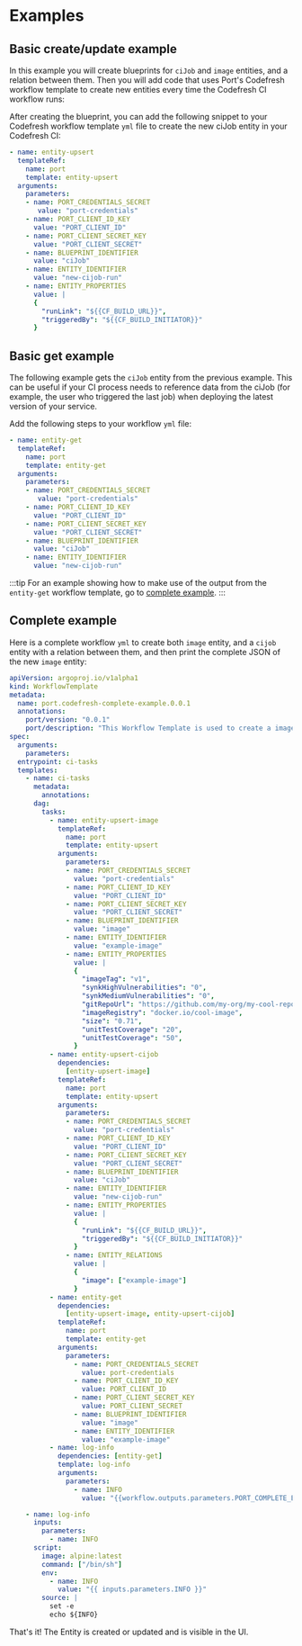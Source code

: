 
# Examples

## Basic create/update example

In this example you will create blueprints for `ciJob` and `image` entities, and a relation between them. Then you will add code that uses Port's Codefresh workflow template to create new entities every time the Codefresh CI workflow runs:

<ExampleImageBlueprint />

<ExampleCiJobBlueprint />

After creating the blueprint, you can add the following snippet to your Codefresh workflow template `yml` file to create the new ciJob entity in your Codefresh CI:

```yaml showLineNumbers
- name: entity-upsert
  templateRef:
    name: port
    template: entity-upsert
  arguments:
    parameters:
    - name: PORT_CREDENTIALS_SECRET
       value: "port-credentials"
    - name: PORT_CLIENT_ID_KEY
      value: "PORT_CLIENT_ID"
    - name: PORT_CLIENT_SECRET_KEY
      value: "PORT_CLIENT_SECRET"
    - name: BLUEPRINT_IDENTIFIER
      value: "ciJob"
    - name: ENTITY_IDENTIFIER
      value: "new-cijob-run"
    - name: ENTITY_PROPERTIES
      value: |
      {
        "runLink": "${{CF_BUILD_URL}}",
        "triggeredBy": "${{CF_BUILD_INITIATOR}}"
      }
```

## Basic get example

The following example gets the `ciJob` entity from the previous example. This can be useful if your CI process needs to reference data from the ciJob (for example, the user who triggered the last job) when deploying the latest version of your service.

Add the following steps to your workflow `yml` file:

```yaml showLineNumbers
- name: entity-get
  templateRef:
    name: port
    template: entity-get
  arguments:
    parameters:
    - name: PORT_CREDENTIALS_SECRET
       value: "port-credentials"
    - name: PORT_CLIENT_ID_KEY
      value: "PORT_CLIENT_ID"
    - name: PORT_CLIENT_SECRET_KEY
      value: "PORT_CLIENT_SECRET"
    - name: BLUEPRINT_IDENTIFIER
      value: "ciJob"
    - name: ENTITY_IDENTIFIER
      value: "new-cijob-run"
```

:::tip
For an example showing how to make use of the output from the `entity-get` workflow template, go to [complete example](#complete-example).
:::

## Complete example

Here is a complete workflow `yml` to create both `image` entity, and a `cijob` entity with a relation between them, and then print the complete
JSON of the new `image` entity:

```yaml showLineNumbers
apiVersion: argoproj.io/v1alpha1
kind: WorkflowTemplate
metadata:
  name: port.codefresh-complete-example.0.0.1
  annotations:
    port/version: "0.0.1"
    port/description: "This Workflow Template is used to create a image entity, a ciJob entity and then print the JSON of the new image"
spec:
  arguments:
    parameters:
  entrypoint: ci-tasks
  templates:
    - name: ci-tasks
      metadata:
        annotations:
      dag:
        tasks:
          - name: entity-upsert-image
            templateRef:
              name: port
              template: entity-upsert
            arguments:
              parameters:
              - name: PORT_CREDENTIALS_SECRET
                value: "port-credentials"
              - name: PORT_CLIENT_ID_KEY
                value: "PORT_CLIENT_ID"
              - name: PORT_CLIENT_SECRET_KEY
                value: "PORT_CLIENT_SECRET"
              - name: BLUEPRINT_IDENTIFIER
                value: "image"
              - name: ENTITY_IDENTIFIER
                value: "example-image"
              - name: ENTITY_PROPERTIES
                value: |
                {
                  "imageTag": "v1",
                  "synkHighVulnerabilities": "0",
                  "synkMediumVulnerabilities": "0",
                  "gitRepoUrl": "https://github.com/my-org/my-cool-repo",
                  "imageRegistry": "docker.io/cool-image",
                  "size": "0.71",
                  "unitTestCoverage": "20",
                  "unitTestCoverage": "50",
                }
          - name: entity-upsert-cijob
            dependencies:
              [entity-upsert-image]
            templateRef:
              name: port
              template: entity-upsert
            arguments:
              parameters:
              - name: PORT_CREDENTIALS_SECRET
                value: "port-credentials"
              - name: PORT_CLIENT_ID_KEY
                value: "PORT_CLIENT_ID"
              - name: PORT_CLIENT_SECRET_KEY
                value: "PORT_CLIENT_SECRET"
              - name: BLUEPRINT_IDENTIFIER
                value: "ciJob"
              - name: ENTITY_IDENTIFIER
                value: "new-cijob-run"
              - name: ENTITY_PROPERTIES
                value: |
                {
                  "runLink": "${{CF_BUILD_URL}}",
                  "triggeredBy": "${{CF_BUILD_INITIATOR}}"
                }
              - name: ENTITY_RELATIONS
                value: |
                {
                  "image": ["example-image"]
                }
          - name: entity-get
            dependencies:
              [entity-upsert-image, entity-upsert-cijob]
            templateRef:
              name: port
              template: entity-get
            arguments:
              parameters:
                - name: PORT_CREDENTIALS_SECRET
                  value: port-credentials
                - name: PORT_CLIENT_ID_KEY
                  value: PORT_CLIENT_ID
                - name: PORT_CLIENT_SECRET_KEY
                  value: PORT_CLIENT_SECRET
                - name: BLUEPRINT_IDENTIFIER
                  value: "image"
                - name: ENTITY_IDENTIFIER
                  value: "example-image"
          - name: log-info
            dependencies: [entity-get]
            template: log-info
            arguments:
              parameters:
                - name: INFO
                  value: "{{workflow.outputs.parameters.PORT_COMPLETE_ENTITY}}"

    - name: log-info
      inputs:
        parameters:
          - name: INFO
      script:
        image: alpine:latest
        command: ["/bin/sh"]
        env:
          - name: INFO
            value: "{{ inputs.parameters.INFO }}"
        source: |
          set -e
          echo ${INFO}
```

That's it! The Entity is created or updated and is visible in the UI.
